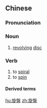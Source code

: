 {{also|旋盘}}
==Chinese==
{{zh-forms|s=旋盘}}

===Pronunciation===
{{zh-pron
|m=xuánpán
|cat=n,v
}}

===Noun===
{{zh-noun}}

# [[revolving]] [[disc]]

===Verb===
{{zh-verb}}

# to [[spiral]]
# to [[spin]]

====Derived terms====
{{zh-der|陶工旋盤}}

[[hu:旋盤]]
[[zh:旋盤]]